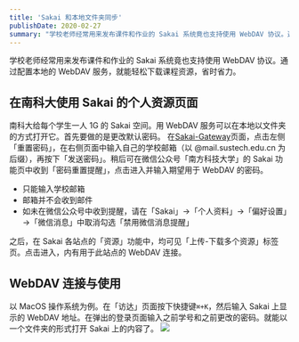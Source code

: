 ```yaml
---
title: 'Sakai 和本地文件夹同步'
publishDate: 2020-02-27
summary: "学校老师经常用来发布课件和作业的 Sakai 系统竟也支持使用 WebDAV 协议。通过配置本地的 WebDAV 服务，就能轻松下载课程资源，省时省力。"
---
```

学校老师经常用来发布课件和作业的 Sakai 系统竟也支持使用 WebDAV 协议。通过配置本地的 WebDAV 服务，就能轻松下载课程资源，省时省力。

## 在南科大使用 Sakai 的个人资源页面
南科大给每个学生一人 1G 的 Sakai 空间。用 WebDAV 服务可以在本地以文件夹的方式打开它。首先要做的是更改默认密码。
在[Sakai-Gateway](https://sakai.sustech.edu.cn/portal/site/!gateway)页面，点击左侧「重置密码」，在右侧页面中输入自己的学校邮箱（以 @mail.sustech.edu.cn 为后缀），再按下「发送密码」。稍后可在微信公众号「南方科技大学」的 Sakai 功能页中收到「密码重置提醒」，点击进入并输入期望用于 WebDAV 的密码。
- 只能输入学校邮箱
- 邮箱并不会收到邮件
- 如未在微信公众号中收到提醒，请在「Sakai」→「个人资料」→「偏好设置」→「微信消息」中取消勾选「禁用微信消息提醒」

之后，在 Sakai 各站点的「资源」功能中，均可见「上传-下载多个资源」标签页。点击进入，内有用于此站点的 WebDAV 连接。

## WebDAV 连接与使用
以 MacOS 操作系统为例。在「访达」页面按下快捷键`⌘+K`，然后输入 Sakai 上显示的 WebDAV 地址。在弹出的登录页面输入之前学号和之前更改的密码。就能以一个文件夹的形式打开 Sakai 上的内容了。
![](/images/GLI9zeFc7rWfOhb.jpg)


